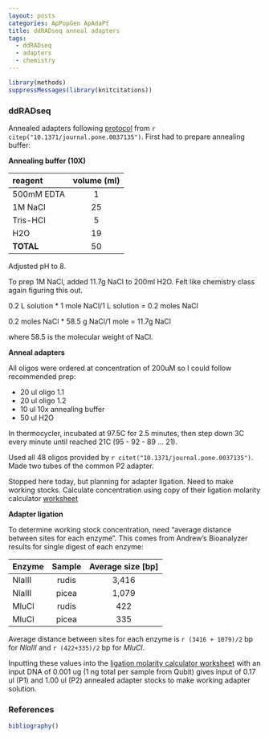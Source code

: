 ```yaml
---
layout: posts
categories: ApPopGen ApAdaPt
title: ddRADseq anneal adapters
tags: 
  - ddRADseq
  - adapters
  - chemistry
---
```


```r
library(methods)
suppressMessages(library(knitcitations))
```

### ddRADseq

Annealed adapters following [protocol](https://docs.google.com/document/d/14LzChQSHRMghGaWL55EYsZ09Ve-3ncHIJzv6TLYvBcg/edit?hl=en_US) from `r citep("10.1371/journal.pone.0037135")`. First had to prepare annealing buffer:

**Annealing buffer (10X)**

reagent       volume (ml)
-----------  -------------
500mM EDTA       1
1M NaCl         25
Tris-HCl         5
H2O             19
**TOTAL**       50

Adjusted pH to 8.

To prep 1M NaCl, added 11.7g NaCl to 200ml H2O. Felt like chemistry class again figuring this out. 

0.2 L solution * 1 mole NaCl/1 L solution = 0.2 moles NaCl

0.2 moles NaCl * 58.5 g NaCl/1 mole = 11.7g NaCl

where 58.5 is the molecular weight of NaCl.

**Anneal adapters**

All oligos were ordered at concentration of 200uM so I could follow recommended prep:

* 20 ul oligo 1.1
* 20 ul oligo 1.2
* 10 ul 10x annealing buffer
* 50 ul H2O

In thermocycler, incubated at 97.5C for 2.5 minutes, then step down 3C every minute until reached 21C (95 - 92 - 89 ... 21).

Used all 48 oligos provided by `r citet("10.1371/journal.pone.0037135")`. Made two tubes of the common P2 adapter.

Stopped here today, but planning for adapter ligation. Need to make working stocks. Calculate concentration using copy of their ligation molarity calculator [worksheet](https://docs.google.com/spreadsheet/ccc?key=0Ar5IymziRJ_9dEtyYzRfd0cteDc1cEM1ekN5M1doZEE&usp=drive_web)

**Adapter ligation**

To determine working stock concentration, need "average distance between sites for each enzyme". This comes from Andrew's Bioanalyzer results for single digest of each enzyme:

Enzyme     Sample     Average size [bp]
-------   ---------  -------------------
NlaIII      rudis          3,416
NlaIII      picea          1,079
MluCl       rudis          422
MluCl       picea          335

Average distance between sites for each enzyme is `r (3416 + 1079)/2` bp for *NlaIII* and `r (422+335)/2` bp for *MluCl*.

Inputting these values into the [ligation molarity calculator worksheet](https://docs.google.com/spreadsheet/ccc?key=0Ar5IymziRJ_9dEtyYzRfd0cteDc1cEM1ekN5M1doZEE&usp=drive_web) with an input DNA of 0.001 ug (1 ng total per sample from Qubit) gives input of 0.17 ul (P1) and 1.00 ul (P2) annealed adapter stocks to make working adapter solution.


### References

```r
bibliography()
```
